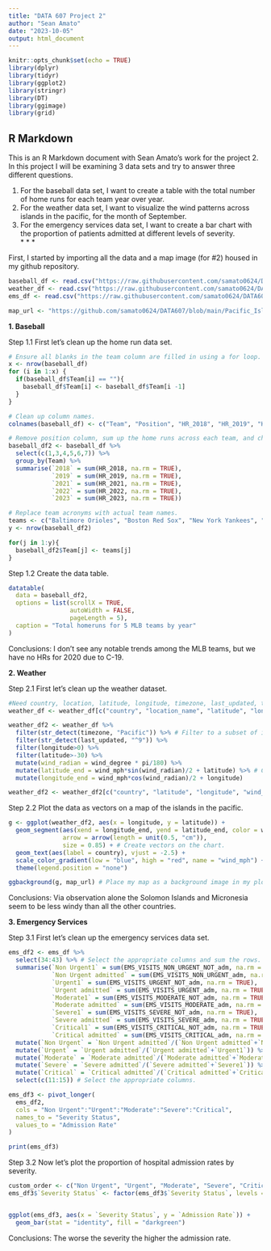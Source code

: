 ---
title: "DATA 607 Project 2"
author: "Sean Amato"
date: "2023-10-05"
output: html_document
---

```{r setup, include=FALSE}
knitr::opts_chunk$set(echo = TRUE)
library(dplyr)
library(tidyr)
library(ggplot2)
library(stringr)
library(DT)
library(ggimage)
library(grid)
```

## R Markdown

This is an R Markdown document with Sean Amato's work for the project 2. In this project I will be examining 3 data sets and try to answer three different questions.

1. For the baseball data set, I want to create a table with the total number of home runs for each team year over year.
2. For the weather data set, I want to visualize the wind patterns across islands in the pacific, for the month of September.
3. For the emergency services data set, I want to create a bar chart with the proportion of patients admitted at different levels of severity.  
* * *  

First, I started by importing all the data and a map image (for #2) housed in my github repository.
```{r}
baseball_df <- read.csv("https://raw.githubusercontent.com/samato0624/DATA607/main/Project2_Baseball.csv") # Analyze home runs over time aggregated by team.
weather_df <- read.csv("https://raw.githubusercontent.com/samato0624/DATA607/main/Project2_Weather.csv") # Analyze weather patterns.
ems_df <- read.csv("https://raw.githubusercontent.com/samato0624/DATA607/main/Project2_Weewoo.csv") # Compare EMS admission cases by severity.

map_url <- "https://github.com/samato0624/DATA607/blob/main/Pacific_Islands.png?raw=true"
```

**1. Baseball** 

Step 1.1 First let's clean up the home run data set.  
```{r}
# Ensure all blanks in the team column are filled in using a for loop.
x <- nrow(baseball_df)
for (i in 1:x) {
  if(baseball_df$Team[i] == ""){
    baseball_df$Team[i] <- baseball_df$Team[i -1]
  }
}

# Clean up column names.
colnames(baseball_df) <- c("Team", "Position", "HR_2018", "HR_2019", "HR_2021", "HR_2022", "HR_2023")

# Remove position column, sum up the home runs across each team, and change the year column to just the integers.
baseball_df2 <- baseball_df %>%
  select(c(1,3,4,5,6,7)) %>%
  group_by(Team) %>%
  summarise(`2018` = sum(HR_2018, na.rm = TRUE),
            `2019` = sum(HR_2019, na.rm = TRUE),
            `2021` = sum(HR_2021, na.rm = TRUE),
            `2022` = sum(HR_2022, na.rm = TRUE),
            `2023` = sum(HR_2023, na.rm = TRUE))

# Replace team acronyms with actual team names.
teams <- c("Baltimore Orioles", "Boston Red Sox", "New York Yankees", "Tampa Bay Rays", "Toronto Blue Jays")
y <- nrow(baseball_df2)

for(j in 1:y){
  baseball_df2$Team[j] <- teams[j]
}


```

Step 1.2 Create the data table.
```{r}
datatable(
  data = baseball_df2,  
  options = list(scrollX = TRUE, 
                 autoWidth = FALSE, 
                 pageLength = 5),
  caption = "Total homeruns for 5 MLB teams by year"
)
```
Conclusions: I don't see any notable trends among the MLB teams, but we have no HRs for 2020 due to C-19.

**2. Weather**

Step 2.1 First let's clean up the weather dataset. 
```{r}
#Need country, location, latitude, longitude, timezone, last_updated, temp_f, wind_mph, and wind_degree columns.
weather_df <- weather_df[c("country", "location_name", "latitude", "longitude", "timezone", "last_updated", "wind_mph", "wind_degree")]

weather_df2 <- weather_df %>%
  filter(str_detect(timezone, "Pacific")) %>% # Filter to a subset of islands in the  Pacific Timezone.
  filter(str_detect(last_updated, "^9")) %>% 
  filter(longitude>0) %>% 
  filter(latitude>-30) %>% 
  mutate(wind_radian = wind_degree * pi/180) %>%
  mutate(latitude_end = wind_mph*sin(wind_radian)/2 + latitude) %>% # Calculating ending positions for wind vectors.
  mutate(longitude_end = wind_mph*cos(wind_radian)/2 + longitude)

weather_df2 <- weather_df2[c("country", "latitude", "longitude", "wind_mph", "latitude_end", "longitude_end")] # Removing unnecessary columns.


```

Step 2.2 Plot the data as vectors on a map of the islands in the pacific.
```{r}
g <- ggplot(weather_df2, aes(x = longitude, y = latitude)) +
  geom_segment(aes(xend = longitude_end, yend = latitude_end, color = wind_mph), 
               arrow = arrow(length = unit(0.5, "cm")),
               size = 0.85) + # Create vectors on the chart.
  geom_text(aes(label = country), vjust = -2.5) +
  scale_color_gradient(low = "blue", high = "red", name = "wind_mph") +
  theme(legend.position = "none")

ggbackground(g, map_url) # Place my map as a background image in my plot.
```
Conclusions: Via observation alone the Solomon Islands and Micronesia seem to be less windy than all the other countries.
  
**3. Emergency Services**

Step 3.1 First let's clean up the emergency services data set. 
```{r}
ems_df2 <- ems_df %>%
  select(34:43) %>% # Select the appropriate columns and sum the rows.
  summarise(`Non Urgent1` = sum(EMS_VISITS_NON_URGENT_NOT_adm, na.rm = TRUE),
            `Non Urgent admitted` = sum(EMS_VISITS_NON_URGENT_adm, na.rm = TRUE),
            `Urgent1` = sum(EMS_VISITS_URGENT_NOT_adm, na.rm = TRUE),
            `Urgent admitted` = sum(EMS_VISITS_URGENT_adm, na.rm = TRUE),
            `Moderate1` = sum(EMS_VISITS_MODERATE_NOT_adm, na.rm = TRUE),
            `Moderate admitted` = sum(EMS_VISITS_MODERATE_adm, na.rm = TRUE),
            `Severe1` = sum(EMS_VISITS_SEVERE_NOT_adm, na.rm = TRUE),
            `Severe admitted` = sum(EMS_VISITS_SEVERE_adm, na.rm = TRUE),
            `Critical1` = sum(EMS_VISITS_CRITICAL_NOT_adm, na.rm = TRUE),
            `Critical admitted` = sum(EMS_VISITS_CRITICAL_adm, na.rm = TRUE)) %>%
  mutate(`Non Urgent` = `Non Urgent admitted`/(`Non Urgent admitted`+`Non Urgent1`)) %>% # Calculate the proportion of hospital admission rates by severity.
  mutate(`Urgent` = `Urgent admitted`/(`Urgent admitted`+`Urgent1`)) %>%
  mutate(`Moderate` = `Moderate admitted`/(`Moderate admitted`+`Moderate1`)) %>%
  mutate(`Severe` = `Severe admitted`/(`Severe admitted`+`Severe1`)) %>%
  mutate(`Critical` = `Critical admitted`/(`Critical admitted`+`Critical1`)) %>%
  select(c(11:15)) # Select the appropriate columns.

ems_df3 <- pivot_longer(
  ems_df2, 
  cols = "Non Urgent":"Urgent":"Moderate":"Severe":"Critical", 
  names_to = "Severity Status", 
  values_to = "Admission Rate"
)

print(ems_df3)
``` 
Step 3.2 Now let's plot the proportion of hospital admission rates by severity.
```{r}
custom_order <- c("Non Urgent", "Urgent", "Moderate", "Severe", "Critical")
ems_df3$`Severity Status` <- factor(ems_df3$`Severity Status`, levels = custom_order)


ggplot(ems_df3, aes(x = `Severity Status`, y = `Admission Rate`)) + 
  geom_bar(stat = "identity", fill = "darkgreen")
```
Conclusions: The worse the severity the higher the admission rate.
